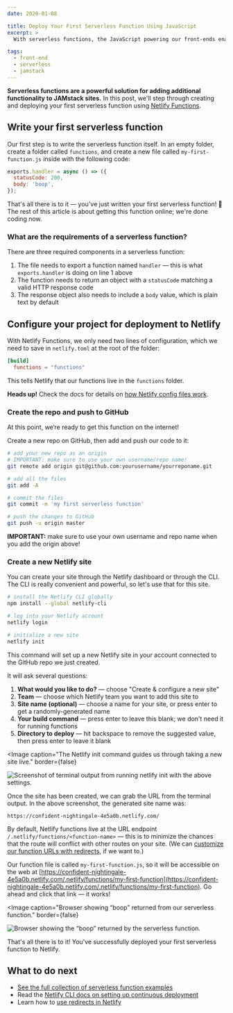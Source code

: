 ```yaml
---
date: 2020-01-08

title: Deploy Your First Serverless Function Using JavaScript
excerpt: >
  With serverless functions, the JavaScript powering our front-ends enables us to add back-end logic. Deploy your first serverless function in this tutorial!

tags:
  - front-end
  - serverless
  - jamstack
---
```



**Serverless functions are a powerful solution for adding additional functionality to JAMstack sites.** In this post, we'll step through creating and deploying your first serverless function using [Netlify Functions](https://www.netlify.com/products/functions/?utm_source=learnwithjason&utm_medium=first-serverless-function-jl&utm_campaign=devex).

## Write your first serverless function

Our first step is to write the serverless function itself. In an empty folder, create a folder called `functions`, and create a new file called `my-first-function.js` inside with the following code:

```js
exports.handler = async () => ({
  statusCode: 200,
  body: 'boop',
});
```

That's all there is to it — you've just written your first serverless function! 🎉 The rest of this article is about getting this function online; we're done coding now.

### What are the requirements of a serverless function?

There are three required components in a serverless function:

1. The file needs to export a function named `handler` — this is what `exports.handler` is doing on line 1 above
2. The function needs to return an object with a `statusCode` matching a valid HTTP response code
3. The response object also needs to include a `body` value, which is plain text by default

## Configure your project for deployment to Netlify

With Netlify Functions, we only need two lines of configuration, which we need to save in `netlify.toml` at the root of the folder:

```toml
[build]
  functions = "functions"
```

This tells Netlify that our functions live in the `functions` folder.

<Aside>

  **Heads up!** Check the docs for details on [how Netlify config files work](https://docs.netlify.com/configure-builds/file-based-configuration/?utm_source=learnwithjason&utm_medium=first-serverless-function-jl&utm_campaign=devex#continuous-deployment).

</Aside>

### Create the repo and push to GitHub

At this point, we‘re ready to get this function on the internet!

Create a new repo on GitHub, then add and push our code to it:

```bash
# add your new repo as an origin
# IMPORTANT: make sure to use your own username/repo name!
git remote add origin git@github.com:yourusername/yourreponame.git

# add all the files
git add -A

# commit the files
git commit -m 'my first serverless function'

# push the changes to GitHub
git push -u origin master
```

<Aside warning>

  **IMPORTANT:** make sure to use your own username and repo name when you add the origin above!

</Aside>

### Create a new Netlify site

You can create your site through the Netlify dashboard or through the CLI. The CLI is really convenient and powerful, so let's use that for this site.

```bash
# install the Netlify CLI globally
npm install --global netlify-cli

# log into your Netlify account
netlify login

# initialize a new site
netlify init
```

This command will set up a new Netlify site in your account connected to the GitHub repo we just created.

It will ask several questions:

1. **What would you like to do?** — choose "Create & configure a new site"
2. **Team** — choose which Netlify team you want to add this site to
3. **Site name (optional)** — choose a name for your site, or press enter to get a randomly-generated name
4. **Your build command** — press enter to leave this blank; we don't need it for running functions
5. **Directory to deploy** — hit backspace to remove the suggested value, then press enter to leave it blank

<Image
  caption="The Netlify init command guides us through taking a new site live."
  border={false}
>

  ![Screenshot of terminal output from running netlify init with the above settings.](images/netlify-init.png)

</Image>

Once the site has been created, we can grab the URL from the terminal output. In the above screenshot, the generated site name was:

```text
https://confident-nightingale-4e5a0b.netlify.com/
```

By default, Netlify functions live at the URL endpoint `/.netlify/functions/<function-name>` — this is to minimize the chances that the route will conflict with other routes on your site. (We can [customize our function URLs with redirects](https://docs.netlify.com/routing/redirects/?utm_source=learnwithjason&utm_medium=first-serverless-function-jl&utm_campaign=devex#continuous-deployment), if we want to.)

Our function file is called `my-first-function.js`, so it will be accessible on the web at [https://confident-nightingale-4e5a0b.netlify.com/.netlify/functions/my-first-function](https://confident-nightingale-4e5a0b.netlify.com/.netlify/functions/my-first-function). Go ahead and click that link — it works!

<Image
  caption="Browser showing “boop” returned from our serverless function."
  border={false}
>

  ![Browser showing the “boop” returned by the serverless function.](images/serverless-boop-function.png)

</Image>

That's all there is to it! You've successfully deployed your first serverless function to Netlify.

## What to do next

- [See the full collection of serverless function examples](/blog/serverless-functions/overview/)
- Read the [Netlify CLI docs on setting up continuous deployment](https://docs.netlify.com/cli/get-started/?utm_source=learnwithjason&utm_medium=first-serverless-function-jl&utm_campaign=devex#continuous-deployment)
- Learn how to [use redirects in Netlify](https://docs.netlify.com/routing/redirects/?utm_source=learnwithjason&utm_medium=first-serverless-function-jl&utm_campaign=devex#continuous-deployment)
